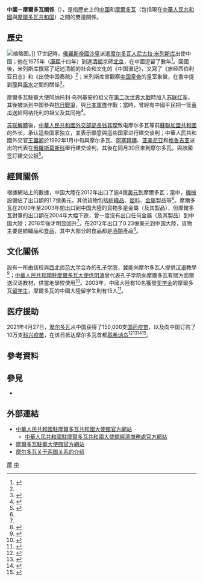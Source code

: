 {{NoteTA|G1=地名}}
{{not|中華民國與摩爾多瓦關係}}
{{Dablink|關於其他「中」字國家與「摩」字國家的外交關係，詳見'''[[中摩關係|中摩關係 (消歧義)]]'''。}}

{{Infobox bilateral relations|中國－摩爾多瓦|中國|摩爾多瓦|mission1=[[中國駐摩爾多瓦大使館|中國駐摩爾多瓦大使館]]|mission2=[[摩爾多瓦駐華大使館|摩爾多瓦駐華大使館]]|envoytitle1=[[中國駐摩爾多瓦大使列表|大使]]|envoy1=[[闫文滨|闫文滨]]|envoytitle2=[[摩爾多瓦駐華大使列表|大使]]|envoy2=[[杜米特鲁·贝拉基什|杜米特鲁·贝拉基什]]<ref>{{cite web |title = 驻华大使到任顺序及递交国书日期 |url = https://www.mfa.gov.cn/web/lbfw_673061/fgzl_673083/202201/t20220114_10495616.shtml |publisher = 中华人民共和国外交部 }}</ref>|map=China Moldova Locator.png}}

'''中國－摩爾多瓦關係'''（{{lang-ro|Relațiile dintre China și Moldova}}），是指歷史上的[[中國歷史|中國]]和[[摩爾多瓦歷史|摩爾多瓦]]（包括現在[[中華人民共和國|中華人民共和國]]與[[摩爾多瓦共和国|摩爾多瓦共和国]]）之間的雙邊關係。

== 歷史 ==
[[File:Stamp_of_Moldova_133.gif|缩略图]]。]]
17世紀時，[[俄羅斯帝國|俄羅斯帝國]][[沙皇|沙皇]]派遣[[摩尔多瓦人|摩尔多瓦人]][[尼古拉·米列斯库|尼古拉·米列斯库]]出使中国；他在1675年（[[康熙|康熙]]十四年）到達[[清朝|清朝]]京師[[北京|北京]]，在中國逗留了數年<ref name=Hist>{{cite web|title=摩尔多瓦的“马可 波罗”--米列斯库|url=http://md.china-embassy.org/chn/xwdt/t222134.htm|website=中华人民共和国驻摩尔多瓦共和国大使馆|accessdate=2015-07-19|archiveurl=https://web.archive.org/web/20150719025943/http://md.china-embassy.org/chn/xwdt/t222134.htm|archivedate=2015-07-19|deadurl=yes}}</ref>。回國後，米列斯库撰寫了記述清朝的社会和文化的《中国漫记》，又寫了《旅经西伯利亚日志》和《出使中国奏疏》<ref name=Hist/>；米列斯库曾觀察[[中国皇帝|中国皇帝]]的皇室象徵，在書中提到[[龍|龍]]與[[風水|風水]]之間的關係<ref>{{cite book|author1=李奭學|title=中外文學關係論稿|publisher=聯經出版事業公司|year=2015|isbn=9789570845273}}</ref>{{Rp|459–460}}。

摩爾多瓦駐華大使阿纳托利·乌列基安的祖父在[[第二次世界大戰|第二次世界大戰]]時加入[[苏联红军|苏联红军]]，其後被派到中国參與[[抗日戰爭|抗日戰爭]]，與[[日本軍隊|日本軍隊]]作戰；當時，曾經有中國平民把一篮[[黄瓜|黄瓜]]送給阿纳托利的祖父及其同袍<ref>{{cite web|title=摩尔多瓦驻华大使乌列基安：文化赋予中国生生不息的力量|url=http://dangjian.com/syjj/tbch/wgrkzg/201206/t20120625_725714.shtml|website=党建网|accessdate=2015-07-19|archiveurl=https://web.archive.org/web/20150319224846/http://dangjian.com/syjj/tbch/wgrkzg/201206/t20120625_725714.shtml|archivedate=2015-03-19|deadurl=yes|date=2012-06-25}}</ref>。

[[苏联解體|苏联解體]]後，[[中華人民共和國外交部部長|中華人民共和國外交部部長]][[钱其琛|钱其琛]]致电摩尔多瓦等前[[蘇聯加盟共和國|蘇聯加盟共和國]]的外长，承认這些国家独立，並表示願意與這些国家进行建交谈判；中華人民共和國外交官[[王藎卿|王藎卿]]於1992年1月中旬與摩尔多瓦、[[阿塞拜疆|阿塞拜疆]]、[[亚美尼亚|亚美尼亚]]和[[格鲁吉亚|格鲁吉亚]]派出的代表在[[俄羅斯|俄羅斯]][[莫斯科|莫斯科]]舉行建交谈判，其後在同月30日來到摩尔多瓦，與該國签訂建交公报<ref>{{cite journal|title=苏联解体：中国包机出访与独联体国家进行建交谈判|journal=百年潮|url=http://military.china.com/history4/62/20150512/19673496_all.html|accessdate=2015-07-19|archivedate=2015-07-19|deadurl=yes|archiveurl=https://web.archive.org/web/20150719051713/http://military.china.com/history4/62/20150512/19673496_all.html|author=}}</ref>。

== 經貿關係 ==
{{Gallery
|title=中國－摩爾多瓦貿易（1995年至2012年）
|width=300
|height=250
|align=center
|lines=1
|File:产品中国出口到摩尔多瓦 (1995 - 2012).PNG|中国大陸到摩尔多瓦的出口貿易<ref name=tradea>{{cite web|author=Alexander Simoes|title=产品中国出口到摩尔多瓦 (1995 - 2012)|url=https://atlas.media.mit.edu/zh/explore/stacked/hs/export/chn/mda/show/1995.2012/|publisher=Observatory of Economic Complexity|accessdate=2015-07-19}}</ref>
|File:产品摩尔多瓦出口到中国 (1995 - 2012).PNG|摩尔多瓦到中国大陸的出口貿易<ref name=tradeb>{{cite web|author=Alexander Simoes|title=产品摩尔多瓦出口到中国 (1995 - 2012)|url=https://atlas.media.mit.edu/zh/explore/stacked/hs/export/mda/chn/show/1995.2012/|publisher=Observatory of Economic Complexity|accessdate=2015-07-19}}</ref>
}}
根據{{link-en|經濟複雜性研究中心|The Observatory of Economic Complexity}}網站上的數據，中国大陸在2012年出口了逾4億[[美元|美元]]到摩爾多瓦；當中，[[機械|機械]]設備佔了出口額的1.7億美元，其他貨物包括[[紡織品|紡織品]]、[[塑料|塑料]]、[[金屬|金屬]]製品等<ref name=tradea/>。摩爾多瓦在2000年至2003年間出口到中国大陸的貨物多是金屬（及其製品），但摩爾多瓦對華的出口額在2004年大幅下跌，曾一度沒有出口任何金屬（及其製品）到中国大陸；2016年後才明显回升<ref name=tradeb/>，在2012年出口了0.23億美元到中国大陸，貨物主要是紡織品和[[食品|食品]]，其中大部分的食品都是[[酒類|酒類]]產品<ref>{{cite web|author=Alexander Simoes|title=产品摩尔多瓦出口到中国 (2012)|url=https://atlas.media.mit.edu/zh/explore/tree_map/hs/export/mda/chn/show/2012/|publisher=Observatory of Economic Complexity|accessdate=2015-07-19}}</ref>。

== 文化關係 ==
{{link-ro|摩尔多瓦自由国际大学|Universitatea Liberă Internațională din Moldova}}設有一所由該校與[[西北师范大学|西北师范大学]]合办的[[孔子学院|孔子学院]]，冀能向摩尔多瓦人提供[[汉语|汉语]]教學<ref>{{cite web|title=摩尔多瓦自由国际大学孔子学院正式成立|url=http://iculim.md.chinesecio.com/zh-hans/node/67|website=摩尔多瓦自由国际大学孔子学院|accessdate=2015-07-19|archiveurl=https://web.archive.org/web/20150719080641/http://iculim.md.chinesecio.com/zh-hans/node/67|archivedate=2015-07-19|deadurl=yes|date=2009-09-29}}</ref>；[[中国驻摩尔多瓦大使列表|中華人民共和國駐摩爾多瓦大使]][[佟明涛|佟明涛]]曾代表孔子学院向摩爾多瓦有關方面赠送汉语教材，供當地學校使用<ref>{{cite web|author1=邓灿 (编)|title=摩尔多瓦自由国际大学孔子学院举办赠书仪式|url=http://www.chinese.cn/college/article/2012-03/23/content_420996.htm|website=网络孔子学院|accessdate=2015-07-19|archiveurl=https://web.archive.org/web/20150719082056/http://www.chinese.cn/college/article/2012-03/23/content_420996.htm|archivedate=2015-07-19|deadurl=yes|date=2012-03-23}}</ref>。2003年，中國大陸有10名獲發[[奖学金|奖学金]]的摩爾多瓦[[留学生|留学生]]，摩爾多瓦的中國大陸留学生則有15人<ref>{{cite web|title=中摩关系|url=http://md.chineseembassy.org/chn/zmgx/t140940.htm|website=中华人民共和国驻摩尔多瓦共和国大使馆|accessdate=2015-07-19|archiveurl=https://web.archive.org/web/20070602070544/http://md.chineseembassy.org/chn/zmgx/t140940.htm|archivedate=2007-06-02|deadurl=no}}</ref>。

== 医疗援助 ==
2021年4月27日，[[摩尔多瓦|摩尔多瓦]]从中国获得了150,000支[[國藥疫苗|国药疫苗]]，以及向中国订购了10万支[[科兴疫苗|科兴疫苗]]，在该日抵达摩尔多瓦首都[[基希讷乌|基希讷乌]]<ref>{{cite news|url=https://www.zf.ro/eveniment/donatie-din-china-republica-moldova-primeste-un-lot-de-vaccin-20057991|title=Donație din China: Republica Moldova primește un lot de vaccin Sinopharm|first=Petru|last=Mazilu|newspaper=Ziarul Financiar|date=27 April 2021|language=ro}}</ref><ref>{{cite news|url=https://www.jurnal.md/ro/news/f52718b3473caad5/republica-moldova-a-primit-250-de-mii-de-doze-de-vaccin-din-china.html|title=Republica Moldova a primit 250 de mii de doze de vaccin din China|newspaper=Jurnal.md|date=27 April 2021|language=ro}}</ref><ref>{{Cite web|title=25万剂中国产新冠疫苗运抵摩尔多瓦|url=http://www.mofcom.gov.cn/article/i/jyjl/e/202104/20210403055916.shtml|access-date=2021-05-31|work=www.mofcom.gov.cn}}</ref><ref>{{Cite web|title=（看中国）中国疫苗助力摩尔多瓦抗击疫情-国际在线|url=http://news.cri.cn/20210428/bec7e6aa-31fb-16aa-987a-b77333b6e5be.html|access-date=2021-05-31|work=news.cri.cn}}</ref>。

== 參考資料 ==
{{reflist|2}}

== 參見 ==
{{Portal box|國際關係|中國|中華人民共和國|摩爾多瓦|蘇聯|歐洲|image4=Flag of Moldova.svg}}
* {{link-en|摩爾多瓦外交|Foreign relations of Moldova}}

== 外部連結 ==
* [http://md.china-embassy.gov.cn/chn/ 中華人民共和國駐摩爾多瓦共和國大使館官方網站]{{zh-cn icon}}{{en icon}}
** [http://md.mofcom.gov.cn/ 中華人民共和國駐摩爾多瓦共和國大使館經濟商務處官方網站]{{zh-cn icon}}
* [http://www.china.mfa.md/ 摩爾多瓦駐華大使館官方網站]{{Wayback|url=http://www.china.mfa.md/ |date=20150721230000 }}{{en icon}}{{ro icon}}
* [https://mfa.gov.md/ro/content/china 摩尔多瓦关于两国关系的介绍]{{ro icon}}

{{中華人民共和國外交}}
{{摩爾多瓦外交}}
[[Category:中歐關係|摩]]
[[Category:摩爾多瓦雙邊關係|中]]